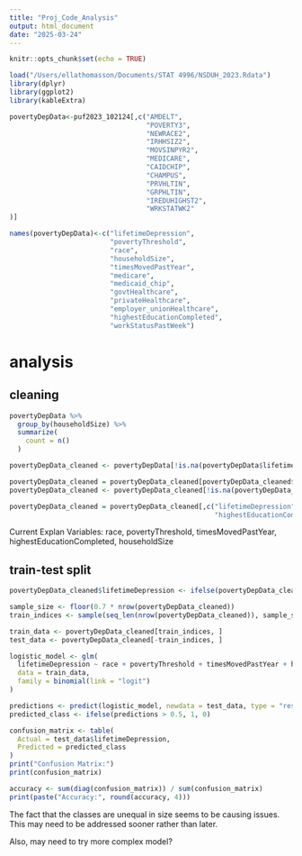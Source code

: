 ```yaml
---
title: "Proj_Code_Analysis"
output: html_document
date: "2025-03-24"
---
```


```r
knitr::opts_chunk$set(echo = TRUE)
```

```r
load("/Users/ellathomasson/Documents/STAT 4996/NSDUH_2023.Rdata")
library(dplyr)
library(ggplot2)
library(kableExtra)
```

```r
povertyDepData<-puf2023_102124[,c("AMDELT",
                                  "POVERTY3", 
                                  "NEWRACE2",
                                  "IRHHSIZ2",
                                  "MOVSINPYR2",
                                  "MEDICARE",
                                  "CAIDCHIP",
                                  "CHAMPUS",
                                  "PRVHLTIN",
                                  "GRPHLTIN",
                                  "IREDUHIGHST2",
                                  "WRKSTATWK2"
)]

names(povertyDepData)<-c("lifetimeDepression",
                         "povertyThreshold",
                         "race",
                         "householdSize",
                         "timesMovedPastYear",
                         "medicare",
                         "medicaid_chip",
                         "govtHealthcare",
                         "privateHealthcare",
                         "employer_unionHealthcare",
                         "highestEducationCompleted",
                         "workStatusPastWeek")
```


# analysis


## cleaning 

```r
povertyDepData %>%
  group_by(householdSize) %>%
  summarize(
    count = n()
  )
```


```r
povertyDepData_cleaned <- povertyDepData[!is.na(povertyDepData$lifetimeDepression), ]

povertyDepData_cleaned = povertyDepData_cleaned[povertyDepData_cleaned$timesMovedPastYear < 4,]
povertyDepData_cleaned <- povertyDepData_cleaned[!is.na(povertyDepData_cleaned$povertyThreshold), ]

povertyDepData_cleaned = povertyDepData_cleaned[,c("lifetimeDepression","race","povertyThreshold","timesMovedPastYear",
                                                   "highestEducationCompleted","householdSize")]

```

Current Explan Variables: race, povertyThreshold, timesMovedPastYear, highestEducationCompleted, householdSize

## train-test split 

```r
povertyDepData_cleaned$lifetimeDepression <- ifelse(povertyDepData_cleaned$lifetimeDepression == 1, 1, 0) # 1 is "has had depression"
```


```r

sample_size <- floor(0.7 * nrow(povertyDepData_cleaned))
train_indices <- sample(seq_len(nrow(povertyDepData_cleaned)), sample_size)

train_data <- povertyDepData_cleaned[train_indices, ]
test_data <- povertyDepData_cleaned[-train_indices, ]

```


```r
logistic_model <- glm(
  lifetimeDepression ~ race + povertyThreshold + timesMovedPastYear + highestEducationCompleted + householdSize, 
  data = train_data, 
  family = binomial(link = "logit")
)
```


```r
predictions <- predict(logistic_model, newdata = test_data, type = "response")
predicted_class <- ifelse(predictions > 0.5, 1, 0)
```


```r
confusion_matrix <- table(
  Actual = test_data$lifetimeDepression, 
  Predicted = predicted_class
)
print("Confusion Matrix:")
print(confusion_matrix)
```

```r
accuracy <- sum(diag(confusion_matrix)) / sum(confusion_matrix)
print(paste("Accuracy:", round(accuracy, 4)))
```


The fact that the classes are unequal in size seems to be causing issues. This may need to be addressed sooner rather than later. 

Also, may need to try more complex model?



